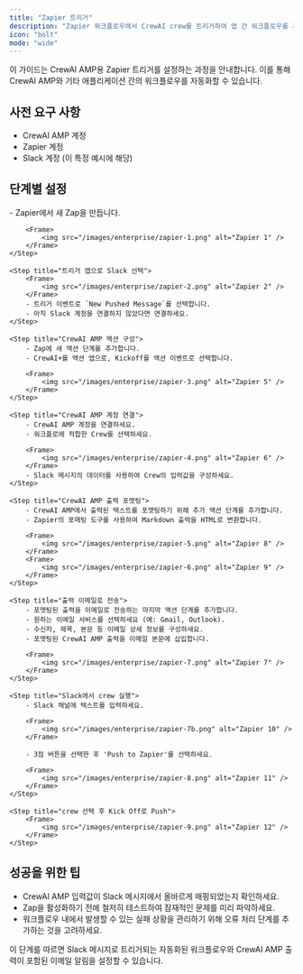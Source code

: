 ```yaml
---
title: "Zapier 트리거"
description: "Zapier 워크플로우에서 CrewAI crew를 트리거하여 앱 간 워크플로우를 자동화합니다"
icon: "bolt"
mode: "wide"
---
```


이 가이드는 CrewAI AMP용 Zapier 트리거를 설정하는 과정을 안내합니다. 이를 통해 CrewAI AMP와 기타 애플리케이션 간의 워크플로우를 자동화할 수 있습니다.

## 사전 요구 사항

- CrewAI AMP 계정
- Zapier 계정
- Slack 계정 (이 특정 예시에 해당)

## 단계별 설정

<Steps>
    <Step title="Slack 트리거 설정">
        - Zapier에서 새 Zap을 만듭니다.

        <Frame>
            <img src="/images/enterprise/zapier-1.png" alt="Zapier 1" />
        </Frame>
    </Step>

    <Step title="트리거 앱으로 Slack 선택">
        <Frame>
            <img src="/images/enterprise/zapier-2.png" alt="Zapier 2" />
        </Frame>
        - 트리거 이벤트로 `New Pushed Message`를 선택합니다.
        - 아직 Slack 계정을 연결하지 않았다면 연결하세요.
    </Step>

    <Step title="CrewAI AMP 액션 구성">
        - Zap에 새 액션 단계를 추가합니다.
        - CrewAI+를 액션 앱으로, Kickoff를 액션 이벤트로 선택합니다.

        <Frame>
            <img src="/images/enterprise/zapier-3.png" alt="Zapier 5" />
        </Frame>
    </Step>

    <Step title="CrewAI AMP 계정 연결">
        - CrewAI AMP 계정을 연결하세요.
        - 워크플로에 적합한 Crew를 선택하세요.

        <Frame>
            <img src="/images/enterprise/zapier-4.png" alt="Zapier 6" />
        </Frame>
        - Slack 메시지의 데이터를 사용하여 Crew의 입력값을 구성하세요.
    </Step>

    <Step title="CrewAI AMP 출력 포맷팅">
        - CrewAI AMP에서 출력된 텍스트를 포맷팅하기 위해 추가 액션 단계를 추가합니다.
        - Zapier의 포매팅 도구를 사용하여 Markdown 출력을 HTML로 변환합니다.

        <Frame>
            <img src="/images/enterprise/zapier-5.png" alt="Zapier 8" />
        </Frame>
        <Frame>
            <img src="/images/enterprise/zapier-6.png" alt="Zapier 9" />
        </Frame>
    </Step>

    <Step title="출력 이메일로 전송">
        - 포맷팅된 출력을 이메일로 전송하는 마지막 액션 단계를 추가합니다.
        - 원하는 이메일 서비스를 선택하세요 (예: Gmail, Outlook).
        - 수신자, 제목, 본문 등 이메일 상세 정보를 구성하세요.
        - 포맷팅된 CrewAI AMP 출력을 이메일 본문에 삽입합니다.

        <Frame>
            <img src="/images/enterprise/zapier-7.png" alt="Zapier 7" />
        </Frame>
    </Step>

    <Step title="Slack에서 crew 실행">
        - Slack 채널에 텍스트를 입력하세요.

        <Frame>
            <img src="/images/enterprise/zapier-7b.png" alt="Zapier 10" />
        </Frame>

        - 3점 버튼을 선택한 후 'Push to Zapier'를 선택하세요.

        <Frame>
            <img src="/images/enterprise/zapier-8.png" alt="Zapier 11" />
        </Frame>
    </Step>

    <Step title="crew 선택 후 Kick Off로 Push">
        <Frame>
            <img src="/images/enterprise/zapier-9.png" alt="Zapier 12" />
        </Frame>
    </Step>
</Steps>

## 성공을 위한 팁

- CrewAI AMP 입력값이 Slack 메시지에서 올바르게 매핑되었는지 확인하세요.
- Zap을 활성화하기 전에 철저히 테스트하여 잠재적인 문제를 미리 파악하세요.
- 워크플로우 내에서 발생할 수 있는 실패 상황을 관리하기 위해 오류 처리 단계를 추가하는 것을 고려하세요.

이 단계를 따르면 Slack 메시지로 트리거되는 자동화된 워크플로우와 CrewAI AMP 출력이 포함된 이메일 알림을 설정할 수 있습니다.